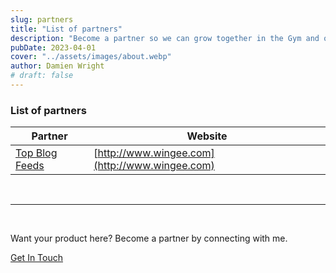 ```yaml
---
slug: partners
title: "List of partners"
description: "Become a partner so we can grow together in the Gym and out."
pubDate: 2023-04-01
cover: "../assets/images/about.webp"
author: Damien Wright
# draft: false
---
```



### List of partners

| Partner | Website |
| ----------- | ----------- |
| [Top Blog Feeds](http://www.wingee.com) | [http://www.wingee.com](http://www.wingee.com) |

&nbsp;

---

&nbsp;

Want your product here? Become a partner by connecting with me.

<a href="/contact" class="btn btn-primary py-2 mt-8">Get In Touch</a>
